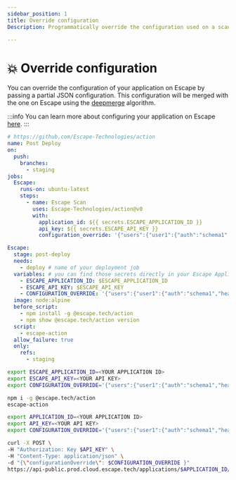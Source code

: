 ```yaml
---
sidebar_position: 1
title: Override configuration
Description: Programmatically override the configuration used on a scan

---
```



# 💥 Override configuration

You can override the configuration of your application on Escape by passing a partial JSON configuration. This configuration will be merged with the one on Escape using the [deepmerge](https://github.com/RebeccaStevens/deepmerge-ts) algorithm.  


:::info
You can learn more about configuring your application on Escape [here](/advanced-usage/parameters).
:::


<Tabs>
  <TabItem value="github" label="GitHub Action" default>

```yaml
# https://github.com/Escape-Technologies/action
name: Post Deploy
on:
  push:
    branches:
      - staging
jobs:
  Escape:
    runs-on: ubuntu-latest
    steps:
      - name: Escape Scan
        uses: Escape-Technologies/action@v0
        with:
          application_id: ${{ secrets.ESCAPE_APPLICATION_ID }}
          api_key: ${{ secrets.ESCAPE_API_KEY }}
          configuration_override: '{"users":{"user1":{"auth":"schema1","headers":{"Authorization":"<YOUR_AUTH>"}}},"auth":{"schema1":{"tech":"manual"}}}'
```

  </TabItem>
  <TabItem value="gitlab" label="Gitlab CI">

```yaml
Escape:
  stage: post-deploy
  needs:
    - deploy # name of your deployment job
  variables: # you can find those secrets directly in your Escape Application Settings
    - ESCAPE_APPLICATION_ID: $ESCAPE_APPLICATION_ID
    - ESCAPE_API_KEY: $ESCAPE_API_KEY
    - CONFIGURATION_OVERRIDE: '{"users":{"user1":{"auth":"schema1","headers":{"Authorization":"<YOUR_AUTH>"}}},"auth":{"schema1":{"tech":"manual"}}}'
  image: node:alpine
  before_script:
    - npm install -g @escape.tech/action
    - npm show @escape.tech/action version
  script:
    - escape-action
  allow_failure: true
  only:
    refs:
      - staging
```

  </TabItem>

  <TabItem value="cli" label="CLI">

```bash
export ESCAPE_APPLICATION_ID=<YOUR APPLICATION ID>
export ESCAPE_API_KEY=<YOUR API KEY>
export CONFIGURATION_OVERRIDE='{"users":{"user1":{"auth":"schema1","headers":{"Authorization":"<YOUR_AUTH>"}}},"auth":{"schema1":{"tech":"manual"}}}'

npm i -g @escape.tech/action
escape-action
```

  </TabItem>
  <TabItem value="api" label="API">

```bash
export APPLICATION_ID=<YOUR APPLICATION ID>
export API_KEY=<YOUR API KEY>
export CONFIGURATION_OVERRIDE='{"users":{"user1":{"auth":"schema1","headers":{"Authorization":"<YOUR_AUTH>"}}},"auth":{"schema1":{"tech":"manual"}}}'

curl -X POST \
-H "Authorization: Key $API_KEY" \
-H "Content-Type: application/json" \
-d "{\"configurationOverride\": $CONFIGURATION_OVERRIDE }"
https://api-public.prod.cloud.escape.tech/applications/$APPLICATION_ID/start-scan
```

  </TabItem>
</Tabs>
